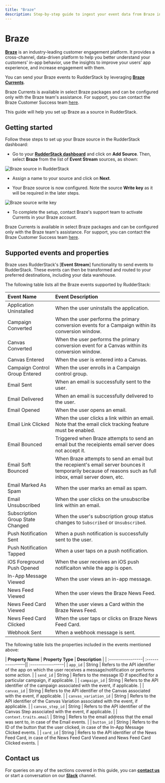 ```yaml
---
title: "Braze"
description: Step-by-step guide to ingest your event data from Braze into RudderStack.
---
```


# Braze

[**Braze**](https://www.braze.com/) is an industry-leading customer engagement platform. It provides a cross-channel, data-driven platform to help you better understand your customers' in-app behavior, use the insights to improve your users' app experience, and increase engagement with them.

You can send your Braze events to RudderStack by leveraging [**Braze Currents**](https://www.braze.com/docs/user_guide/data_and_analytics/braze_currents/).

<div class="infoBlock">

Braze Currents is available in select Braze packages and can be configured only with the Braze team's assistance. For support, you can contact the Braze Customer Success team <a href="https://www.braze.com/docs/support_contact/">here</a>.
</div>

This guide will help you set up Braze as a source in RudderStack.

## Getting started

Follow these steps to set up your Braze source in the RudderStack dashboard:

- Go to your [**RudderStack dashboard**](https://app.rudderstack.com/) and click on **Add Source**. Then, select **Braze** from the list of **Event Stream** sources, as shown:

<img src="../assets/event-stream-sources/braze-1.png" alt="Braze source in RudderStack" />

- Assign a name to your source and click on **Next**.

- Your Braze source is now configured. Note the source **Write key** as it will be required in the later steps.

<img src="../assets/event-stream-sources/braze-2.png" alt="Braze source write key" />

- To complete the setup, contact Braze's support team to activate Currents in your Braze account.

<div class="infoBlock">

Braze Currents is available in select Braze packages and can be configured only with the Braze team's assistance. For support, you can contact the Braze Customer Success team <a href="https://www.braze.com/docs/support_contact/">here</a>.
</div>


## Supported events and properties

Braze uses RudderStack's [**Event Stream**] functionality to send events to RudderStack. These events can then be transformed and routed to your preferred destinations, including your data warehouse.

The following table lists all the Braze events supported by RudderStack:

| **Event Name** | **Event Description** |
| :-----------------| :----------------|
| Application Uninstalled | When the user uninstalls the application. |
| Campaign Converted | When the user performs the primary conversion events for a Campaign within its conversion window. |
| Canvas Converted | When the user performs the primary conversion event for a Canvas within its conversion window. | 
| Canvas Entered | When the user is entered into a Canvas. |
| Campaign Control Group Entered | When the user enrolls in a Campaign control group. |
| Email Sent | When an email is successfully sent to the user. | 
| Email Delivered | When an email is successfully delivered to the user. |
| Email Opened | When the user opens an email. |
| Email Link Clicked | When the user clicks a link within an email. Note that the email click tracking feature must be enabled. |
| Email Bounced | Triggered when Braze attempts to send an email but the receipients email server does not accept it. |
| Email Soft Bounced | When Braze attempts to send an email but the recepient's email server bounces it temporarily because of reasons such as full inbox, email server down, etc. |
| Email Marked As Spam | When the user marks an email as spam. |
| Email Unsubscribed | When the user clicks on the unsubscribe link within an email. | 
| Subscription Group State Changed | When the user's subscription group status changes to `Subscribed` or `Unsubscribed`. |
| Push Notification Sent | When a push notification is successfully sent to the user. | 
| Push Notification Tapped | When a user taps on a push notification. | 
| iOS Foreground Push Opened | When the user receives an iOS push notificaiton while the app is open. | 
| In-App Message Viewed | When the user views an in-app message. | 
| News Feed Viewed | When the user views the Braze News Feed. |
| News Feed Card Viewed | When the user views a Card within the Braze News Feed. | 
| News Feed Card Clicked | When the user taps or clicks on Braze News Feed Card. | 
| Webhook Sent | When a webhook message is sent. |

The following table lists the properties included in the events mentioned above:

| **Property Name** | **Property Type** | **Description** |
| :-----------------| :----------------|| :-----------------|
| `app_id` | String | Refers to the API identifier of the app on which the user receives a message/notification or performs some action. |
| `send_id` | String | Refers to the message ID if specified for a particular campaign, if applicable. |
| `campaign_id` | String | Refers to the API identifier of the campaign associated with the event, if applicable. |
| `canvas_id` | String | Refers to the API identifier of the Canvas associated with the event, if applicable. |
| `canvas_variation_id` | String | Refers to the API identifier of the Canvas Variation associated with the event, if applicable. |
| `canvas_step_id` | String | Refers to the API identifier of the Canvas Step associated with the event, if applicable. |
| `context.traits.email` | String | Refers to the email address that the email was sent to, in case of the Email events. |
| `button_id` | String | Refers to the ID of the button that the user clicked, in case of the In-App Message Clicked events. |
| `card_id` | String | Refers to the API identifier of the News Feed Card, in case of the News Feed Card Viewed and News Feed Card Clicked events. |

## Contact us

For queries on any of the sections covered in this guide, you can [**contact us**](mailto:%20docs@rudderstack.com) or start a conversation on our [**Slack**](https://rudderstack.com/join-rudderstack-slack-community) channel.
